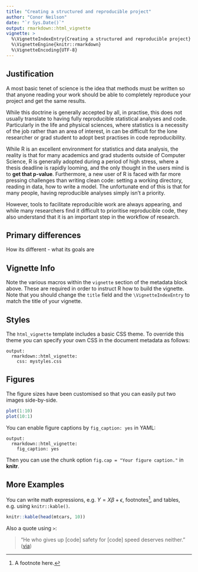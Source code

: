 ```yaml
---
title: "Creating a structured and reproducible project"
author: "Conor Neilson"
date: "`r Sys.Date()`"
output: rmarkdown::html_vignette
vignette: >
  %\VignetteIndexEntry{Creating a structured and reproducible project}
  %\VignetteEngine{knitr::rmarkdown}
  %\VignetteEncoding{UTF-8}
---
```


## Justification

A most basic tenet of science is the idea that methods must be written so that anyone reading your work should be able to completely reproduce your project and get the same results. 

While this doctrine is generally accepted by all, in practise, this does not usually translate to having fully reproducible statistical analyses and code. Particularly in the life and physical sciences, where statistics is a necessity of the job rather than an area of interest, in can be difficult for the lone researcher or grad student to adopt best practises in code reproducibility.

While R is an excellent environment for statistics and data analysis, the reality is that for many academics and grad students outside of Computer Science, R is generally adopted during a period of high stress, where a thesis deadline is rapidly looming, and the only thought in the users mind is to **get that p-value**. Furthermore, a new user of R is faced with far more pressing challenges than writing clean code: setting a working directory, reading in data, how to write a model. The unfortunate end of this is that for many people, having reproducible analyses simply isn't a priority. 

However, tools to facilitate reproducible work are always appearing, and while many researchers find it difficult to prioritise reproducible code, they also understand that it is an important step in the workflow of research. 


## Primary differences

How its different - what its goals are



## Vignette Info

Note the various macros within the `vignette` section of the metadata block above. These are required in order to instruct R how to build the vignette. Note that you should change the `title` field and the `\VignetteIndexEntry` to match the title of your vignette.

## Styles

The `html_vignette` template includes a basic CSS theme. To override this theme you can specify your own CSS in the document metadata as follows:

    output: 
      rmarkdown::html_vignette:
        css: mystyles.css

## Figures

The figure sizes have been customised so that you can easily put two images side-by-side. 

```r
plot(1:10)
plot(10:1)
```

You can enable figure captions by `fig_caption: yes` in YAML:

    output:
      rmarkdown::html_vignette:
        fig_caption: yes

Then you can use the chunk option `fig.cap = "Your figure caption."` in **knitr**.

## More Examples

You can write math expressions, e.g. $Y = X\beta + \epsilon$, footnotes^[A footnote here.], and tables, e.g. using `knitr::kable()`.

```r
knitr::kable(head(mtcars, 10))
```

Also a quote using `>`:

> "He who gives up [code] safety for [code] speed deserves neither."
([via](https://twitter.com/hadleywickham/status/504368538874703872))
